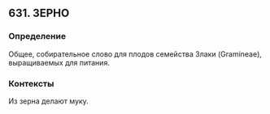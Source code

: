 ## 631. ЗЕРНО
### Определение
Общее, собирательное слово для плодов семейства Злаки (Gramineae), выращиваемых для питания.

### Контексты
Из зерна делают муку.

